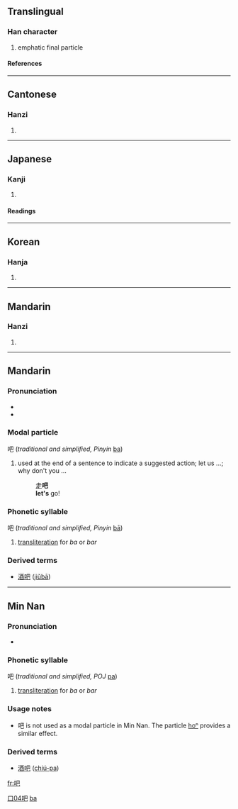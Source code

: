 {{zh-hanzi|{{zh-lookup|吧}}}}
==Translingual==
===Han character===
{{Han char|rad=口|as=04|sn=7|four=6701<sub>7</sub>|canj=口日山 (RAU)}}
# emphatic final particle
====References====
{{Han ref|kx=0178.040|dkj=03341|dj=0395.120|hdz=10596.060|uh=5427|ud=21543|bh=A761|bd=42849}}
----
==Cantonese==
===Hanzi===
{{yue-hanzi|jyut=|y=ba1, ba6}}
# {{defn|Cantonese}}
----
==Japanese==
===Kanji===
{{ja-kanji|grade=|rs=口04}}
# {{defn|Japanese}} 
====Readings====
{{ja-readings|on=[[は]] (ha), [[へ]] (he)|kun=[[おおくちのさま]] (ookuchinosama)}}
----
==Korean==
===Hanja===
{{ko-hanja|hangeul=파|rv=pa|mr=p'a}}
# {{defn|Korean}}
----
==Mandarin==
===Hanzi===
{{cmn-hanzi|pin=[[bā]] (ba1), [[ba]] (ba5)|wg=pa<sup>1</sup>, pa<sup>5</sup>}}
# {{defn|Mandarin}}
----
==Mandarin==
===Pronunciation===
*{{IPA|[ pa ]}}
*{{IPA|[ pa˥˥ ]}}

===Modal particle===
吧 (''traditional and simplified, Pinyin'' [[ba]])

# used at the end of a sentence to indicate a suggested action; let us ...; why don't you ...
#: [[走]]'''吧'''
#: '''let's''' go!

===Phonetic syllable===
吧 (''traditional and simplified, Pinyin'' [[bā]])

# [[transliteration]] for ''ba'' or ''bar''

===Derived terms===
*[[酒吧]] ([[jiǔbā]])

[[Category:zh-tw:Beginning Mandarin|口04吧]]
[[Category:zh-cn:Beginning Mandarin|ba]]
----
==Min Nan==
===Pronunciation===
*{{IPA|[ pa˥˥ ]}}

===Phonetic syllable===
吧 (''traditional and simplified, POJ'' [[pa]])

# [[transliteration]] for ''ba'' or ''bar''

===Usage notes===
*吧 is not used as a modal particle in Min Nan.  The particle [[ho͘ⁿ|ho{{unicode|͘}}ⁿ]] provides a similar effect.

===Derived terms===
*[[酒吧]] ([[chiú-pa]])


[[fr:吧]]